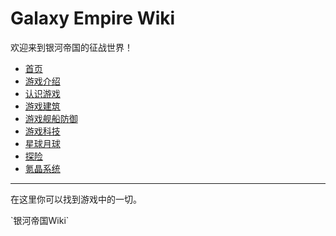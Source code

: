 = Galaxy Empire Wiki =
欢迎来到银河帝国的征战世界！

* [[/Users/Seuphoriak/vimwiki_html/index|首页]]
* [[游戏介绍]]
* [[认识游戏]]
* [[游戏建筑]]
* [[游戏舰船防御]]
* [[游戏科技]]
* [[星球月球]]
* [[探险]]
* [[氪晶系统]]

-----------------------

在这里你可以找到游戏中的一切。

`银河帝国Wiki`

{{{ class="brush:php"
Wiki是游戏内容的整理，玩家和开发者可以通过查阅游戏Wiki
}}}


